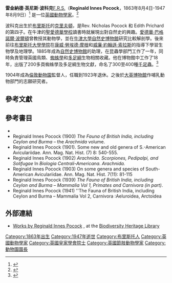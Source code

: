 '''雷金納德·英尼斯·波科克'''[[Fellow_of_the_Royal_Society|F.R.S.]]（'''Reginald Innes Pocock'''，1863年8月4日-1947年8月9日）<ref name="frs">{{cite journal|title=Reginald Innes Pocock 1863-1947|journal=Obituary Notices of Fellows of the Royal Society|date=1948-11-01|doi=10.1098/rsbm.1948.0025|url=http://rsbm.royalsocietypublishing.org/content/6/17/189|language=en|volume=6|issue=17|pages=189–211|issn=1479-571X|accessdate=2018-04-02|author=Edward Hindle}}</ref> 是一位[[英國|英國]][[動物學家|動物學家]]。<ref>{{cite journal |title=Reginald Innes Pocock, F. R. S. |journal=Journal of Mammalogy |date=1948-02 |doi=10.2307/1375287}}</ref>

波科克出生於[[布里斯托|布里斯托]]的[[克里夫頓_(布里斯托)|克里夫頓]]，是Rev. Nicholas Pocock 和 Edith Prichard的第四子。在牛津的[[聖愛德華學校_(牛津)|聖愛德華學校]]讀書時就展現出對自然史的興趣。[[愛德華·巴格諾爾·波爾頓|愛德華·巴格諾爾·波爾頓]]曾教授其動物學，並在[[牛津大學自然史博物館|牛津大學自然史博物館]]研究比較解剖學。後來前往[[布里斯托大學學院|布里斯托大學學院]]在[[康威·勞埃德·摩根|康威·勞埃德·摩根]]和[[威廉·約翰遜·索拉斯|威廉·約翰遜·索拉斯]]的指導下學習生物學及地理學。1885年成為[[自然史博物館_(倫敦)|自然史博物館]]的助理，在昆蟲學部門工作了一年，同時負責管理英國鳥類、[[蜘蛛學|蜘蛛學]]和[[多足綱|多足綱]]生物相關收藏。他在博物館中工作了18年，出版了200多頁蜘蛛學及多足綱生物文獻，命名了300至400種[[千足蟲|千足蟲]]。<ref>{{cite journal|last=Sierwald|first=Petra|coauthors=Bond, Jason E.|title=Current Status of the Myriapod Class Diplopoda (Millipedes): Taxonomic Diversity and Phylogeny|journal=Annual Review of Entomology|date=1 January 2007|volume=52|issue=1|pages=401–420|doi=10.1146/annurev.ento.52.111805.090210}}</ref>

1904年成為[[倫敦動物園|倫敦動物園]]監督人，任職到1923年退休。之後於[[大英博物館|大英博物館]]作哺乳動物部門的志願研究者。

{{zoologist|Pocock}}

==參考文獻==
{{reflist}}

==參考書目==
*{{cite journal |author=Reginald Innes Pocock |year=1893 |title=On some points in the morphology of the Arachnida (s.s) with notes on the classification of the group |journal=[[Annals_and_Magazine_of_Natural_History|Annals and Magazine of Natural History]] |series=6 |volume=11 |pages=1–19 |url=http://www.biodiversitylibrary.org/item/88432#page/15/mode/1up |access-date=2013-12-01 |archive-date=2013-12-10 |archive-url=https://web.archive.org/web/20131210032821/http://www.biodiversitylibrary.org/item/88432#page/15/mode/1up |dead-url=no }}
*Reginald Innes Pocock (1900) ''The Fauna of British India, including Ceylon and Burma'' – the ''Arachnida'' volume.
*Reginald Innes Pocock (1901). Some new and old genera of S.-American Aviculariidae. Ann. Mag. Nat. Hist. (7) 8: 540-555.
*Reginald Innes Pocock (1902) ''Arachnida. Scorpiones, Pedipalpi, and Solifugae'' In ''Biologia Centrali-Americana. Arachnida.''
*Reginald Innes Pocock (1903) On some genera and species of South-American Aviculariidae. Ann. Mag. Nat. Hist. 7(11): 81-115
*Reginald Innes Pocock (1939) ''The Fauna of British India, including Ceylon and Burma – Mammalia Vol 1, Primates and Carnivora (in part)''.
* Reginald Innes Pocock (1941) ''The Fauna of British India, including Ceylon and Burma – Mammalia Vol 2, Carnivora :Aeluroidea, Arctoidea

==外部連結==
*[http://www.biodiversitylibrary.org/creator/2905 Works by Reginald Innes Pocock] {{Wayback|url=http://www.biodiversitylibrary.org/creator/2905 |date=20131210024246 }}, at the [[Biodiversity_Heritage_Library|Biodiversity Heritage Library]]

{{Authority control}}
{{DEFAULTSORT:Pocock, Reginald Innes}}
[[Category:1863年出生|Category:1863年出生]]
[[Category:1947年逝世|Category:1947年逝世]]
[[Category:布里斯托人|Category:布里斯托人]]
[[Category:英國動物學家|Category:英國動物學家]]
[[Category:英國皇家學會院士|Category:英國皇家學會院士]]
[[Category:英國節肢動物學家|Category:英國節肢動物學家]]
[[Category:動物園園長|Category:動物園園長]]